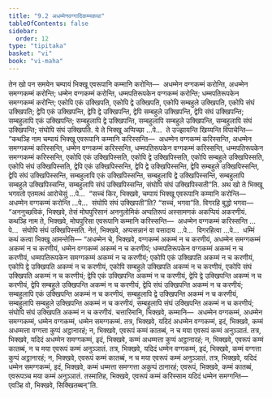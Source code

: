 ```yaml
---
title: "9.2 अधम्मेनवग्गादिकम्मकथा"
tableOfContents: false
sidebar:
  order: 12
type: "tipitaka"
basket: "vi"
book: "vi-maha"
---
```



<DynamicBreadcrumb />

<Division number="382" book="vi-maha">

<Paragraph number="1781" book="vi-maha">
तेन खो पन समयेन चम्पायं भिक्खू एवरूपानि कम्मानि करोन्ति—  अधम्मेन वग्गकम्मं करोन्ति, अधम्मेन समग्गकम्मं करोन्ति; धम्मेन वग्गकम्मं करोन्ति, धम्मपतिरूपकेन वग्गकम्मं करोन्ति; धम्मपतिरूपकेन समग्गकम्मं करोन्ति; एकोपि एकं उक्खिपति, एकोपि द्वे उक्खिपति, एकोपि सम्बहुले उक्खिपति, एकोपि संघं उक्खिपति; द्वेपि एकं उक्खिपन्ति, द्वेपि द्वे उक्खिपन्ति, द्वेपि सम्बहुले उक्खिपन्ति, द्वेपि संघं उक्खिपन्ति; सम्बहुलापि एकं उक्खिपन्ति; सम्बहुलापि द्वे उक्खिपन्ति, सम्बहुलापि सम्बहुले उक्खिपन्ति, सम्बहुलापि संघं उक्खिपन्ति; संघोपि संघं उक्खिपति.
</Paragraph>

<Paragraph number="1782" book="vi-maha">
ये ते भिक्खू अप्पिच्छा …पे…  ते उज्झायन्ति खिय्यन्ति विपाचेन्ति—  “कथञ्हि नाम चम्पायं भिक्खू एवरूपानि कम्मानि करिस्सन्ति—  अधम्मेन वग्गकम्मं करिस्सन्ति, अधम्मेन समग्गकम्मं करिस्सन्ति, धम्मेन वग्गकम्मं करिस्सन्ति, धम्मपतिरूपकेन वग्गकम्मं करिस्सन्ति, धम्मपतिरूपकेन समग्गकम्मं करिस्सन्ति, एकोपि एकं उक्खिपिस्सति, एकोपि द्वे उक्खिपिस्सति, एकोपि सम्बहुले उक्खिपिस्सति, एकोपि संघं उक्खिपिस्सति, द्वेपि एकं उक्खिपिस्सन्ति, द्वेपि द्वे उक्खिपिस्सन्ति, द्वेपि सम्बहुले उक्खिपिस्सन्ति, द्वेपि संघं उक्खिपिस्सन्ति, सम्बहुलापि एकं उक्खिपिस्सन्ति, सम्बहुलापि द्वे उक्खिपिस्सन्ति, सम्बहुलापि सम्बहुले उक्खिपिस्सन्ति, सम्बहुलापि संघं उक्खिपिस्सन्ति, संघोपि संघं उक्खिपिस्सती”ति.
</Paragraph>

<Paragraph number="1783" book="vi-maha">
अथ खो ते भिक्खू भगवतो एतमत्थं आरोचेसुं …पे…  “सच्चं किर, भिक्खवे, चम्पायं भिक्खू एवरूपानि कम्मानि करोन्ति—  अधम्मेन वग्गकम्मं करोन्ति …पे…  संघोपि संघं उक्खिपती”ति? “सच्चं, भगवा”ति. विगरहि बुद्धो भगवा—  “अननुच्छविकं, भिक्खवे, तेसं मोघपुरिसानं अननुलोमिकं अप्पतिरूपं अस्सामणकं अकप्पियं अकरणीयं. कथञ्हि नाम ते, भिक्खवे, मोघपुरिसा एवरूपानि कम्मानि करिस्सन्ति—  अधम्मेन वग्गकम्मं करिस्सन्ति …पे…  संघोपि संघं उक्खिपिस्सति. नेतं, भिक्खवे, अप्पसन्नानं वा पसादाय …पे…  विगरहित्वा …पे…  धम्मिं कथं कत्वा भिक्खू आमन्तेसि—
</Paragraph>

</Division>
<Division number="383" book="vi-maha">

<Paragraph number="1784" book="vi-maha">
“अधम्मेन चे, भिक्खवे, वग्गकम्मं अकम्मं न च करणीयं, अधम्मेन समग्गकम्मं अकम्मं न च करणीयं, धम्मेन वग्गकम्मं अकम्मं न च करणीयं; धम्मपतिरूपकेन वग्गकम्मं अकम्मं न च करणीयं, धम्मपतिरूपकेन समग्गकम्मं अकम्मं न च करणीयं; एकोपि एकं उक्खिपति अकम्मं न च करणीयं, एकोपि द्वे उक्खिपति अकम्मं न च करणीयं, एकोपि सम्बहुले उक्खिपति अकम्मं न च करणीयं, एकोपि संघं उक्खिपति अकम्मं न च करणीयं; द्वेपि एकं उक्खिपन्ति अकम्मं न च करणीयं, द्वेपि द्वे उक्खिपन्ति अकम्मं न च करणीयं, द्वेपि सम्बहुले उक्खिपन्ति अकम्मं न च करणीयं, द्वेपि संघं उक्खिपन्ति अकम्मं न च करणीयं; सम्बहुलापि एकं उक्खिपन्ति अकम्मं न च करणीयं, सम्बहुलापि द्वे उक्खिपन्ति अकम्मं न च करणीयं, सम्बहुलापि सम्बहुले उक्खिपन्ति अकम्मं न च करणीयं, सम्बहुलापि संघं उक्खिपन्ति अकम्मं न च करणीयं; संघोपि संघं उक्खिपति अकम्मं न च करणीयं.
</Paragraph>

</Division>
<Division number="384" book="vi-maha">

<Paragraph number="1785" book="vi-maha">
चत्तारिमानि, भिक्खवे, कम्मानि—  अधम्मेन वग्गकम्मं, अधम्मेन समग्गकम्मं, धम्मेन वग्गकम्मं, धम्मेन समग्गकम्मं. तत्र, भिक्खवे, यदिदं अधम्मेन वग्गकम्मं, इदं, भिक्खवे, कम्मं अधम्मत्ता वग्गत्ता कुप्पं अट्ठानारहं; न, भिक्खवे, एवरूपं कम्मं कातब्बं, न च मया एवरूपं कम्मं अनुञ्ञातं. तत्र, भिक्खवे, यदिदं अधम्मेन समग्गकम्मं, इदं, भिक्खवे, कम्मं अधम्मत्ता कुप्पं अट्ठानारहं; न, भिक्खवे, एवरूपं कम्मं कातब्बं, न च मया एवरूपं कम्मं अनुञ्ञातं. तत्र, भिक्खवे, यदिदं धम्मेन वग्गकम्मं, इदं, भिक्खवे, कम्मं वग्गत्ता कुप्पं अट्ठानारहं; न, भिक्खवे, एवरूपं कम्मं कातब्बं, न च मया एवरूपं कम्मं अनुञ्ञातं. तत्र, भिक्खवे, यदिदं धम्मेन समग्गकम्मं, इदं, भिक्खवे, कम्मं धम्मत्ता समग्गत्ता अकुप्पं ठानारहं; एवरूपं, भिक्खवे, कम्मं कातब्बं, एवरूपञ्च मया कम्मं अनुञ्ञातं. तस्मातिह, भिक्खवे, एवरूपं कम्मं करिस्साम यदिदं धम्मेन समग्गन्ति—  एवञ्हि वो, भिक्खवे, सिक्खितब्बन्”ति.
</Paragraph>
</Division>